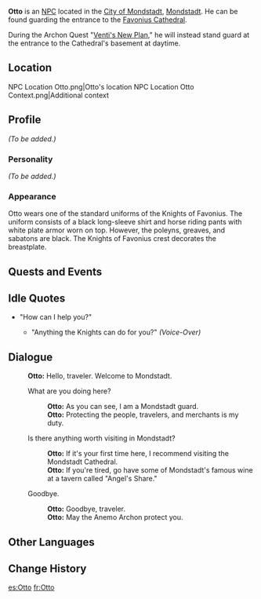 {{Meta
<!-- REMOVE THIS TEMPLATE AFTER ADDING MISSING INFO -->
|missing_NPC_profile  = yes
}}
{{Character Infobox
|image            = NPC Otto.png
|region           = Mondstadt
|title            = Knight of Favonius
|affiliation      = Knights of Favonius
|type             = NPC
}}
'''Otto''' is an [[NPC]] located in the [[City of Mondstadt]], [[Mondstadt]]. He can be found guarding the entrance to the [[Favonius Cathedral]].

During the Archon Quest "[[Venti's New Plan]]," he will instead stand guard at the entrance to the Cathedral's basement at daytime.

==Location==
<gallery hideaddbutton="true" captionalign="center">
NPC Location Otto.png|Otto's location
NPC Location Otto Context.png|Additional context
</gallery>

==Profile==
<!--detailed story/lore information goes here-->
''(To be added.)''

===Personality===
''(To be added.)''

===Appearance===
Otto wears one of the standard uniforms of the Knights of Favonius. The uniform consists of a black long-sleeve shirt and horse riding pants with white plate armor worn on top. However, the poleyns, greaves, and sabatons are black. The Knights of Favonius crest decorates the breastplate.

==Quests and Events==
{{Quest Appearances}}

==Idle Quotes==
* "How can I help you?"
**{{A|VO Otto 01.ogg}} "Anything the Knights can do for you?" ''(Voice-Over)''

==Dialogue==
{{Dialogue start}}
:'''Otto:''' Hello, traveler. Welcome to Mondstadt.
:{{DIcon}} What are you doing here?
::'''Otto:''' As you can see, I am a Mondstadt guard.
::'''Otto:''' Protecting the people, travelers, and merchants is my duty.
:{{DIcon}} Is there anything worth visiting in Mondstadt?
::'''Otto:''' If it's your first time here, I recommend visiting the Mondstadt Cathedral.
::'''Otto:''' If you're tired, go have some of Mondstadt's famous wine at a tavern called "Angel's Share."
:{{DIcon}} Goodbye.
::'''Otto:''' Goodbye, traveler.
::'''Otto:''' May the Anemo Archon protect you.
{{Dialogue end}}

==Other Languages==
{{Other Languages|default_hidden = 1
|en      = Otto
|zhs     = 奥特
|zhs_rm  = Àotè
|zht     = 奧特
|zht_rm  = Àotè
|ja      = アート
|ja_rm   = Aato
|ko      = 오토
|ko_rm   = Oto
|es      = Otto
|fr      = Otto
|ru      = Отто
|th      = Otto
|vi      = Otto
|de      = Otto
|id      = Otto
|pt      = Otto
}}

==Change History==
{{Change History|1.0}}

[[es:Otto]]
[[fr:Otto]]